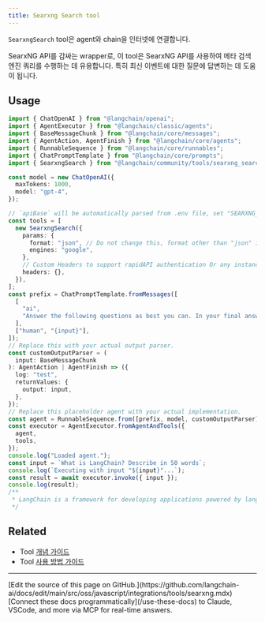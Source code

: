 ```yaml
---
title: Searxng Search tool
---
```


`SearxngSearch` tool은 agent와 chain을 인터넷에 연결합니다.

SearxNG API를 감싸는 wrapper로, 이 tool은 SearxNG API를 사용하여 메타 검색 엔진 쿼리를 수행하는 데 유용합니다. 특히 최신 이벤트에 대한 질문에 답변하는 데 도움이 됩니다.

## Usage

```typescript
import { ChatOpenAI } from "@langchain/openai";
import { AgentExecutor } from "@langchain/classic/agents";
import { BaseMessageChunk } from "@langchain/core/messages";
import { AgentAction, AgentFinish } from "@langchain/core/agents";
import { RunnableSequence } from "@langchain/core/runnables";
import { ChatPromptTemplate } from "@langchain/core/prompts";
import { SearxngSearch } from "@langchain/community/tools/searxng_search";

const model = new ChatOpenAI({
  maxTokens: 1000,
  model: "gpt-4",
});

// `apiBase` will be automatically parsed from .env file, set "SEARXNG_API_BASE" in .env,
const tools = [
  new SearxngSearch({
    params: {
      format: "json", // Do not change this, format other than "json" is will throw error
      engines: "google",
    },
    // Custom Headers to support rapidAPI authentication Or any instance that requires custom headers
    headers: {},
  }),
];
const prefix = ChatPromptTemplate.fromMessages([
  [
    "ai",
    "Answer the following questions as best you can. In your final answer, use a bulleted list markdown format.",
  ],
  ["human", "{input}"],
]);
// Replace this with your actual output parser.
const customOutputParser = (
  input: BaseMessageChunk
): AgentAction | AgentFinish => ({
  log: "test",
  returnValues: {
    output: input,
  },
});
// Replace this placeholder agent with your actual implementation.
const agent = RunnableSequence.from([prefix, model, customOutputParser]);
const executor = AgentExecutor.fromAgentAndTools({
  agent,
  tools,
});
console.log("Loaded agent.");
const input = `What is LangChain? Describe in 50 words`;
console.log(`Executing with input "${input}"...`);
const result = await executor.invoke({ input });
console.log(result);
/**
 * LangChain is a framework for developing applications powered by language models, such as chatbots, Generative Question-Answering, summarization, and more. It provides a standard interface, integrations with other tools, and end-to-end chains for common applications. LangChain enables data-aware and powerful applications.
 */
```

## Related

- Tool [개념 가이드](/oss/javascript/langchain/tools)
- Tool [사용 방법 가이드](/oss/javascript/langchain/tools)

---

<Callout icon="pen-to-square" iconType="regular">
    [Edit the source of this page on GitHub.](https://github.com/langchain-ai/docs/edit/main/src/oss/javascript/integrations/tools/searxng.mdx)
</Callout>
<Tip icon="terminal" iconType="regular">
    [Connect these docs programmatically](/use-these-docs) to Claude, VSCode, and more via MCP for    real-time answers.
</Tip>
